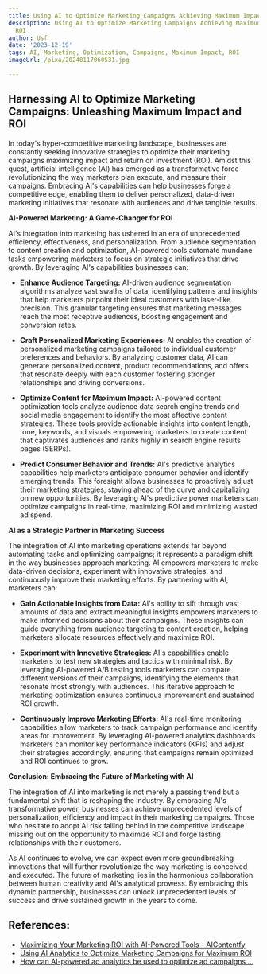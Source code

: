 ```yaml
---
title: Using AI to Optimize Marketing Campaigns Achieving Maximum Impact and ROI
description: Using AI to Optimize Marketing Campaigns Achieving Maximum Impact and
  ROI
author: Usf
date: '2023-12-19'
tags: AI, Marketing, Optimization, Campaigns, Maximum Impact, ROI
imageUrl: /pixa/20240117060531.jpg

---
```

## Harnessing AI to Optimize Marketing  Campaigns: Unleashing Maximum Impact and ROI

In  today's  hyper-competitive marketing landscape, businesses are constantly seeking innovative strategies  to optimize their marketing campaigns maximizing  impact and return on investment (ROI). Amidst this quest, artificial intelligence (AI) has emerged  as a transformative force revolutionizing the way marketers  plan execute, and measure their campaigns. Embracing AI's capabilities can help businesses forge a competitive edge, enabling them to  deliver  personalized,  data-driven marketing initiatives that resonate with audiences and drive tangible results.

**AI-Powered Marketing: A Game-Changer for ROI**

AI's integration into marketing has ushered in an era of unprecedented efficiency, effectiveness, and personalization. From  audience segmentation to content creation and optimization, AI-powered tools automate mundane tasks empowering  marketers to focus on strategic initiatives that drive growth. By leveraging  AI's capabilities businesses can:

- **Enhance Audience Targeting:** AI-driven audience segmentation algorithms analyze vast swaths of data, identifying patterns and insights that help marketers pinpoint their ideal customers with laser-like precision.  This  granular targeting ensures  that marketing messages reach the most receptive audiences, boosting engagement and conversion rates.

- **Craft Personalized Marketing Experiences:** AI enables  the creation of personalized  marketing campaigns tailored to  individual  customer preferences and behaviors. By analyzing customer data, AI can  generate personalized content, product recommendations, and offers that resonate deeply with each customer fostering  stronger relationships and driving conversions.

- **Optimize Content for  Maximum Impact:** AI-powered content optimization  tools analyze audience data  search engine trends and social media  engagement  to identify the most effective content strategies.  These tools provide actionable insights into content length, tone, keywords, and visuals  empowering  marketers to create content that captivates audiences and ranks highly in search engine  results pages (SERPs).

- **Predict Consumer Behavior and Trends:**  AI's predictive  analytics capabilities help marketers anticipate  consumer behavior and identify emerging trends. This foresight allows businesses to proactively adjust their marketing strategies, staying ahead of the curve and capitalizing on new opportunities. By leveraging  AI's predictive power marketers can optimize campaigns in real-time, maximizing ROI and minimizing wasted  ad spend.

**AI  as a Strategic Partner in Marketing Success**

The integration of AI into marketing operations extends far beyond automating tasks and optimizing campaigns;  it represents a paradigm shift in  the way businesses approach marketing. AI empowers marketers to  make data-driven decisions, experiment with innovative strategies, and continuously improve their marketing efforts. By partnering with AI, marketers  can:

- **Gain Actionable Insights from Data:** AI's ability to sift through vast amounts of data and extract meaningful insights empowers marketers to make informed decisions about their campaigns. These  insights can guide everything from audience targeting  to content creation, helping marketers allocate resources effectively and maximize ROI.

- **Experiment with Innovative Strategies:** AI's capabilities enable marketers  to test new strategies and tactics with minimal risk. By leveraging AI-powered A/B testing tools marketers can compare different versions of their campaigns, identifying the elements that resonate most strongly  with audiences. This iterative approach to marketing optimization ensures continuous improvement and sustained  ROI growth.

- **Continuously Improve Marketing  Efforts:** AI's real-time monitoring capabilities allow marketers to track campaign performance and identify areas for improvement. By leveraging AI-powered  analytics dashboards marketers can monitor key performance indicators (KPIs) and  adjust their strategies accordingly, ensuring that  campaigns remain optimized and ROI continues to grow.

**Conclusion: Embracing the Future of  Marketing with AI**

The integration of AI into  marketing is not merely a passing trend but a fundamental shift that is reshaping the industry. By embracing AI's  transformative power, businesses can  achieve unprecedented levels of  personalization, efficiency  and  impact in  their marketing campaigns. Those who  hesitate to adopt AI risk falling  behind in the competitive landscape missing out on  the opportunity to maximize ROI and forge lasting  relationships with their customers.

As AI continues to evolve, we can expect even more groundbreaking innovations that  will further revolutionize the way marketing  is conceived and  executed. The future of marketing lies in the harmonious collaboration between human creativity and AI's analytical  prowess. By embracing this dynamic partnership, businesses can unlock unprecedented levels of success and drive sustained growth in the years to come.

## References:
- [Maximizing Your Marketing ROI with AI-Powered Tools - AIContentfy](https://aicontentfy.com/en/blog/maximizing-marketing-roi-with-ai-powered-tools)
- [Using AI Analytics to Optimize Marketing Campaigns for Maximum ROI](https://www.flyingvgroup.com/marketingstrategy/ai-analytics/)
- [How can AI-powered ad analytics be used to optimize ad campaigns ...](https://www.quora.com/How-can-AI-powered-ad-analytics-be-used-to-optimize-ad-campaigns-and-improve-ROI)
